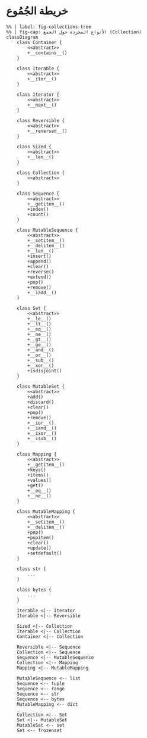 # خريطة الجُمُوع

<div class="ltr">

```mermaid
%% | label: fig-collections-tree
%% | fig-cap: الأنواع المجردة حول الجمع (Collection)
classDiagram
    class Container {
        <<abstract>>
        +__contains__()
    }

    class Iterable {
        <<abstract>>
        +__iter__()
    }

    class Iterator {
        <<abstract>>
        +__next__()
    }

    class Reversible {
        <<abstract>>
        +__reversed__()
    }

    class Sized {
        <<abstract>>
        +__len__()
    }

    class Collection {
        <<abstract>>
    }

    class Sequence {
        <<abstract>>
        +__getitem__()
        +index()
        +count()
    }

    class MutableSequence {
        <<abstract>>
        +__setitem__()
        +__delitem__()
        +__len__()
        +insert()
        +append()
        +clear()
        +reverse()
        +extend()
        +pop()
        +remove()
        +__iadd__()
    }

    class Set {
        <<abstract>>
        +__le__()
        +__lt__()
        +__eq__()
        +__ne__()
        +__gt__()
        +__ge__()
        +__and__()
        +__or__()
        +__sub__()
        +__xor__()
        +isdisjoint()
    }

    class MutableSet {
        <<abstract>>
        +add()
        +discard()
        +clear()
        +pop()
        +remove()
        +__ior__()
        +__iand__()
        +__ixor__()
        +__isub__()
    }

    class Mapping {
        <<abstract>>
        +__getitem__()
        +keys()
        +items()
        +values()
        +get()
        +__eq__()
        +__ne__()
    }

    class MutableMapping {
        <<abstract>>
        +__setitem__()
        +__delitem__()
        +pop()
        +popitem()
        +clear()
        +update()
        +setdefault()
    }

    class str {
        ...
    }

    class bytes {
        ...
    }

    Iterable <|-- Iterator
    Iterable <|-- Reversible

    Sized <|-- Collection
    Iterable <|-- Collection
    Container <|-- Collection

    Reversible <|-- Sequence
    Collection <|-- Sequence
    Sequence <|-- MutableSequence
    Collection <|-- Mapping
    Mapping <|-- MutableMapping

    MutableSequence <-- list
    Sequence <-- tuple
    Sequence <-- range
    Sequence <-- str
    Sequence <-- bytes
    MutableMapping <-- dict

    Collection <|-- Set
    Set <|-- MutableSet
    MutableSet <-- set
    Set <-- frozenset
```

</div>
